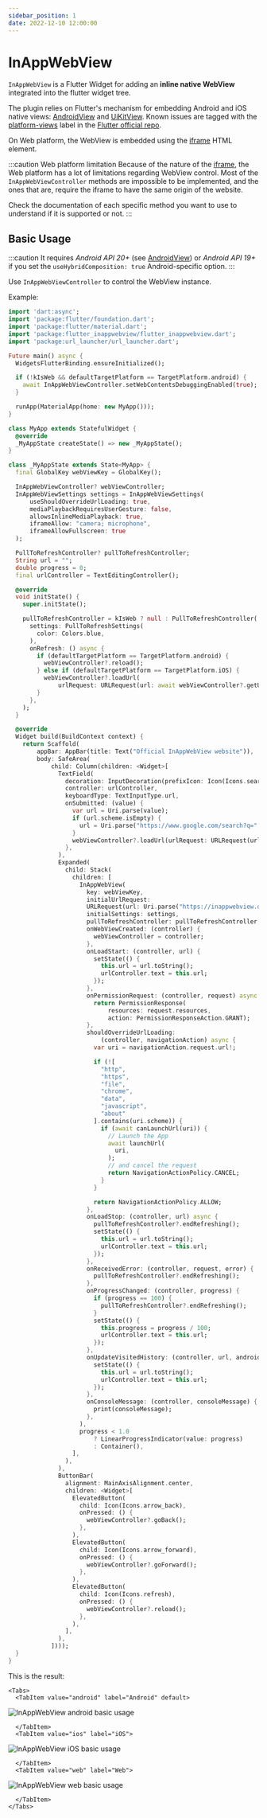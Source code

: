 ```yaml
---
sidebar_position: 1
date: 2022-12-10 12:00:00
---
```



# InAppWebView

`InAppWebView` is a Flutter Widget for adding an **inline native WebView** integrated into the flutter widget tree.

The plugin relies on Flutter's mechanism for embedding Android and iOS native views: [AndroidView](https://api.flutter.dev/flutter/widgets/AndroidView-class.html) and [UiKitView](https://api.flutter.dev/flutter/widgets/UiKitView-class.html).
Known issues are tagged with the [platform-views](https://github.com/flutter/flutter/labels/a%3A%20platform-views) label in the [Flutter official repo](https://github.com/flutter/flutter).

On Web platform, the WebView is embedded using the [iframe](https://developer.mozilla.org/en-US/docs/Web/HTML/Element/iframe) HTML element.

:::caution Web platform limitation
Because of the nature of the [iframe](https://developer.mozilla.org/en-US/docs/Web/HTML/Element/iframe), the Web platform has a lot of limitations regarding WebView control.
Most of the `InAppWebViewController` methods are impossible to be implemented, and the ones that are, require the iframe to have the same origin of the website.

Check the documentation of each specific method you want to use to understand if it is supported or not.
:::

## Basic Usage

:::caution
  It requires *Android API 20+* (see [AndroidView](https://api.flutter.dev/flutter/widgets/AndroidView-class.html)) or *Android API 19+* if you set the `useHybridComposition: true` Android-specific option.
:::

Use `InAppWebViewController` to control the WebView instance.

Example:
```dart
import 'dart:async';
import 'package:flutter/foundation.dart';
import 'package:flutter/material.dart';
import 'package:flutter_inappwebview/flutter_inappwebview.dart';
import 'package:url_launcher/url_launcher.dart';

Future main() async {
  WidgetsFlutterBinding.ensureInitialized();

  if (!kIsWeb && defaultTargetPlatform == TargetPlatform.android) {
    await InAppWebViewController.setWebContentsDebuggingEnabled(true);
  }

  runApp(MaterialApp(home: new MyApp()));
}

class MyApp extends StatefulWidget {
  @override
  _MyAppState createState() => new _MyAppState();
}

class _MyAppState extends State<MyApp> {
  final GlobalKey webViewKey = GlobalKey();

  InAppWebViewController? webViewController;
  InAppWebViewSettings settings = InAppWebViewSettings(
      useShouldOverrideUrlLoading: true,
      mediaPlaybackRequiresUserGesture: false,
      allowsInlineMediaPlayback: true,
      iframeAllow: "camera; microphone",
      iframeAllowFullscreen: true
  );

  PullToRefreshController? pullToRefreshController;
  String url = "";
  double progress = 0;
  final urlController = TextEditingController();

  @override
  void initState() {
    super.initState();

    pullToRefreshController = kIsWeb ? null : PullToRefreshController(
      settings: PullToRefreshSettings(
        color: Colors.blue,
      ),
      onRefresh: () async {
        if (defaultTargetPlatform == TargetPlatform.android) {
          webViewController?.reload();
        } else if (defaultTargetPlatform == TargetPlatform.iOS) {
          webViewController?.loadUrl(
              urlRequest: URLRequest(url: await webViewController?.getUrl()));
        }
      },
    );
  }

  @override
  Widget build(BuildContext context) {
    return Scaffold(
        appBar: AppBar(title: Text("Official InAppWebView website")),
        body: SafeArea(
            child: Column(children: <Widget>[
              TextField(
                decoration: InputDecoration(prefixIcon: Icon(Icons.search)),
                controller: urlController,
                keyboardType: TextInputType.url,
                onSubmitted: (value) {
                  var url = Uri.parse(value);
                  if (url.scheme.isEmpty) {
                    url = Uri.parse("https://www.google.com/search?q=" + value);
                  }
                  webViewController?.loadUrl(urlRequest: URLRequest(url: url));
                },
              ),
              Expanded(
                child: Stack(
                  children: [
                    InAppWebView(
                      key: webViewKey,
                      initialUrlRequest:
                      URLRequest(url: Uri.parse("https://inappwebview.dev/")),
                      initialSettings: settings,
                      pullToRefreshController: pullToRefreshController,
                      onWebViewCreated: (controller) {
                        webViewController = controller;
                      },
                      onLoadStart: (controller, url) {
                        setState(() {
                          this.url = url.toString();
                          urlController.text = this.url;
                        });
                      },
                      onPermissionRequest: (controller, request) async {
                        return PermissionResponse(
                            resources: request.resources,
                            action: PermissionResponseAction.GRANT);
                      },
                      shouldOverrideUrlLoading:
                          (controller, navigationAction) async {
                        var uri = navigationAction.request.url!;

                        if (![
                          "http",
                          "https",
                          "file",
                          "chrome",
                          "data",
                          "javascript",
                          "about"
                        ].contains(uri.scheme)) {
                          if (await canLaunchUrl(uri)) {
                            // Launch the App
                            await launchUrl(
                              uri,
                            );
                            // and cancel the request
                            return NavigationActionPolicy.CANCEL;
                          }
                        }

                        return NavigationActionPolicy.ALLOW;
                      },
                      onLoadStop: (controller, url) async {
                        pullToRefreshController?.endRefreshing();
                        setState(() {
                          this.url = url.toString();
                          urlController.text = this.url;
                        });
                      },
                      onReceivedError: (controller, request, error) {
                        pullToRefreshController?.endRefreshing();
                      },
                      onProgressChanged: (controller, progress) {
                        if (progress == 100) {
                          pullToRefreshController?.endRefreshing();
                        }
                        setState(() {
                          this.progress = progress / 100;
                          urlController.text = this.url;
                        });
                      },
                      onUpdateVisitedHistory: (controller, url, androidIsReload) {
                        setState(() {
                          this.url = url.toString();
                          urlController.text = this.url;
                        });
                      },
                      onConsoleMessage: (controller, consoleMessage) {
                        print(consoleMessage);
                      },
                    ),
                    progress < 1.0
                        ? LinearProgressIndicator(value: progress)
                        : Container(),
                  ],
                ),
              ),
              ButtonBar(
                alignment: MainAxisAlignment.center,
                children: <Widget>[
                  ElevatedButton(
                    child: Icon(Icons.arrow_back),
                    onPressed: () {
                      webViewController?.goBack();
                    },
                  ),
                  ElevatedButton(
                    child: Icon(Icons.arrow_forward),
                    onPressed: () {
                      webViewController?.goForward();
                    },
                  ),
                  ElevatedButton(
                    child: Icon(Icons.refresh),
                    onPressed: () {
                      webViewController?.reload();
                    },
                  ),
                ],
              ),
            ])));
  }
}
```

This is the result:

```mdx-code-block
<Tabs>
  <TabItem value="android" label="Android" default>
```
![InAppWebView android basic usage](./in-app-webview/android-basic-usage.gif "InAppWebView android basic usage.")
```mdx-code-block
  </TabItem>
  <TabItem value="ios" label="iOS">
```
![InAppWebView iOS basic usage](./in-app-webview/ios-basic-usage.gif "InAppWebView iOS basic usage.")
```mdx-code-block
  </TabItem>
  <TabItem value="web" label="Web">
```
![InAppWebView web basic usage](./in-app-webview/web-basic-usage.gif "InAppWebView web basic usage.")
```mdx-code-block
  </TabItem>
</Tabs>
```
